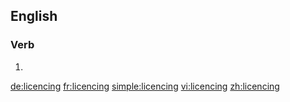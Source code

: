 ==English==

===Verb===
{{head|en|present participle}}

# {{present participle of|licence|lang=en|nocat=1}}

[[de:licencing]]
[[fr:licencing]]
[[simple:licencing]]
[[vi:licencing]]
[[zh:licencing]]